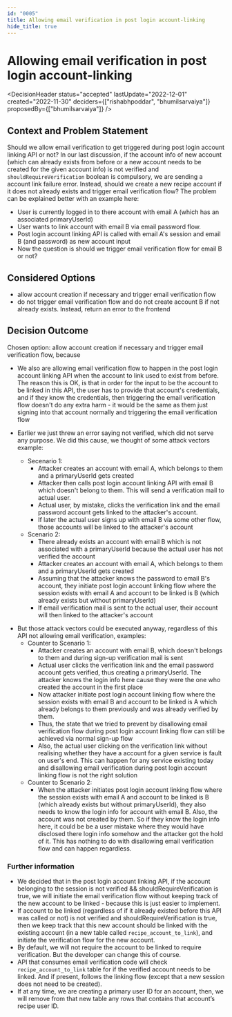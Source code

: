 ```yaml
---
id: "0005"
title: Allowing email verification in post login account-linking
hide_title: true
---
```



#  Allowing email verification in post login account-linking

<DecisionHeader status="accepted" lastUpdate="2022-12-01" created="2022-11-30" deciders={["rishabhpoddar", "bhumilsarvaiya"]} proposedBy={["bhumilsarvaiya"]} />

## Context and Problem Statement

Should we allow email verification to get triggered during post login account linking API or not? In our last discussion, if the account info of new account (which can already exists from before or a new account needs to be created for the given account info) is not verified and `shouldRequireVerification` boolean is compulsory, we are sending a account link failure error. Instead, should we create a new recipe account if it does not already exists and trigger email verification flow? The problem can be explained better with an example here:
- User is currently logged in to there account with email A (which has an associated primaryUserId)
- User wants to link account with email B via email password flow.
- Post login account linking API is called with email A's session and email B (and password) as new account input
- Now the question is should we trigger email verification flow for email B or not?

## Considered Options

* allow account creation if necessary and trigger email verification flow
* do not trigger email verification flow and do not create account B if not already exists. Instead, return an error to the frontend

## Decision Outcome

Chosen option: allow account creation if necessary and trigger email verification flow, because

* We also are allowing email verification flow to happen in the post login account linking API when the account to link used to exist from before. The reason this is OK, is that in order for the input to be the account to be linked in this API, the user has to provide that account's credentials, and if they know the credentials, then triggering the email verification flow doesn't do any extra harm - it would be the same as them just signing into that account normally and triggering the email verification flow

* Earlier we just threw an error saying not verified, which did not serve any purpose. We did this cause, we thought of some attack vectors example:
    - Secenario 1:
        - Attacker creates an account with email A, which belongs to them and a primaryUserId gets created
        - Attacker then calls post login account linking API with email B which doesn't belong to them. This will send a verification mail to actual user.
        - Actual user, by mistake, clicks the verification link and the email password account gets linked to the attacker's account.
        - If later the actual user signs up with email B via some other flow, those accounts will be linked to the attacker's account
    - Scenario 2:
        - There already exists an account with email B which is not associated with a primaryUserId because the actual user has not verified the account
        - Attacker creates an account with email A, which belongs to them and a primaryUserId gets created
        - Assuming that the attacker knows the password to email B's account, they initiate post login account linking flow where the session exists with email A and account to be linked is B (which already exists but without primaryUserId)
        - If email verification mail is sent to the actual user, their account will then linked to the attacker's account
- But those attack vectors could be executed anyway, regardless of this API not allowing email verification, examples:
    - Counter to Scenario 1:
        - Attacker creates an account with email B, which doesn't belongs to them and during sign-up verification mail is sent
        - Actual user clicks the verification link and the email password account gets verified, thus creating a primaryUserId. The attacker knows the login info here cause they were the one who created the account in the first place
        - Now attacker initiate post login account linking flow where the session exists with email B and account to be linked is A which already belongs to them previously and was already verified by them.
        - Thus, the state that we tried to prevent by disallowing email verification flow during post login account linking flow can still be achieved via normal sign-up flow
        - Also, the actual user clicking on the verification link without realising whether they have a account for a given service is fault on user's end. This can happen for any service existing today and disallowing email verification during post login account linking flow is not the right solution
    - Counter to Scenario 2:
        - When the attacker initiates post login account linking flow where the session exists with email A and account to be linked is B (which already exists but without primaryUserId), they also needs to know the login info for account with email B. Also, the account was not created by them. So if they know the login info here, it could be be a user mistake where they would have disclosed there login info somehow and the attacker got the hold of it. This has nothing to do with disallowing email verification flow and can happen regardless.

### Further information

- We decided that in the post login account linking API, if the account belonging to the session is not verified && shouldRequireVerification is true, we will initiate the email verification flow without keeping track of the new account to be linked - because this is just easier to implement.
- If account to be linked (regardless of if it already existed before this API was called or not) is not verified and shouldRequireVerification is true, then we keep track that this new account should be linked with the existing account (in a new table called `recipe_account_to_link`), and initiate the verification flow for the new account.
- By default, we will not require the account to be linked to require verification. But the developer can change this of course.
- API that consumes email verification code will check `recipe_account_to_link` table for if the verified account needs to be linked. And if present, follows the linking flow (except that a new session does not need to be created).
- If at any time, we are creating a primary user ID for an account, then, we will remove from that new table any rows that contains that account’s recipe user ID.